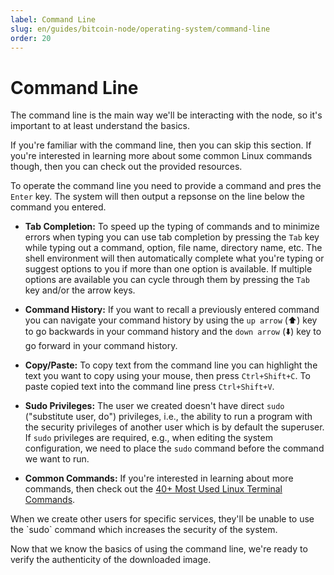 ```yaml
---
label: Command Line
slug: en/guides/bitcoin-node/operating-system/command-line
order: 20
---
```



# Command Line

The command line is the main way we'll be interacting with the node, so it's important to at least understand the basics.

<Callout client:load type="tip">
  If you're familiar with the command line, then you can skip this section. If you're interested in learning more about some common Linux commands though, then you can check out the provided resources.
</Callout>

To operate the command line you need to provide a command and pres the `Enter` key. The system will then output a repsonse on the line below the command you entered.

- **Tab Completion:** To speed up the typing of commands and to minimize errors when typing you can use tab completion by pressing the `Tab` key while typing out a command, option, file name, directory name, etc. The shell environment will then automatically complete what you're typing or suggest options to you if more than one option is available. If multiple options are available you can cycle through them by pressing the `Tab` key and/or the arrow keys.

- **Command History:** If you want to recall a previously entered command you can navigate your command history by using the `up arrow` (⬆️) key to go backwards in your command history and the `down arrow` (⬇️) key to go forward in your command history.

- **Copy/Paste:** To copy text from the command line you can highlight the text you want to copy using your mouse, then press `Ctrl+Shift+C`. To paste copied text into the command line press `Ctrl+Shift+V`.

- **Sudo Privileges:** The user we created doesn't have direct `sudo` ("substitute user, do") privileges, i.e., the ability to run a program with the security privileges of another user which is by default the superuser. If `sudo` privileges are required, e.g., when editing the system configuration, we need to place the `sudo` command before the command we want to run.

- **Common Commands:** If you're interested in learning about more commands, then check out the [40+ Most Used Linux Terminal Commands](https://www.makeuseof.com/tag/most-used-linux-terminal-commands/).

<Callout client:load type="info">
  When we create other users for specific services, they'll be unable to use the `sudo` command which increases the security of the system.
</Callout>

Now that we know the basics of using the command line, we're ready to verify the authenticity of the downloaded image.

